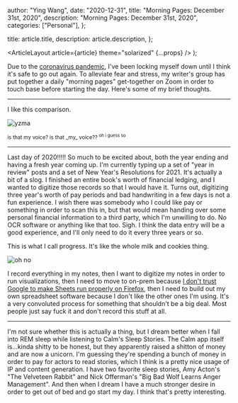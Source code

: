 
  author: "Ying Wang",
  date: "2020-12-31",
  title: "Morning Pages: December 31st, 2020",
  description: "Morning Pages: December 31st, 2020",
  categories: ["Personal"],
};

  title: article.title,
  description: article.description,
};

  <ArticleLayout article={article} theme="solarized" {...props} />
);

Due to the [coronavirus
pandemic](https://en.wikipedia.org/wiki/2019-20_coronavirus_pandemic), I've been
locking myself down until I think it's safe to go out again. To alleviate fear
and stress, my writer's group has put together a daily "morning pages"
get-together on Zoom in order to touch base before starting the day. Here's some
of my brief thoughts.

---

I like this comparison.

![yzma](/img/posts/2020/12/31/morning_pages.jpg)

<sup>
  is that my voice? is that _my_ voice?? <sup>oh i guess so</sup>
</sup>

---

Last day of 2020!!!!! So much to be excited about, both the year ending and
having a fresh year coming up. I'm currently typing up a set of "year in review"
posts and a set of New Year's Resolutions for 2021. It's actually a bit of a
slog. I finished an entire book's worth of financial ledging, and I wanted to
digitize those records so that I would have it. Turns out, digitizing three
year's worth of pay periods and bad handwriting in a few days is not a fun
experience. I wish there was somebody who I could like pay or something in order
to scan this in, but that would mean handing over some personal financial
information to a third party, which I'm unwilling to do. No OCR software or
anything like that too. Sigh. I think the data entry will be a good experience,
and I'll only need to do it every three years or so.

This is what I call progress. It's like the whole milk and cookies thing.

![oh no](/img/posts/2020/12/31/milk_and_cookies.png)

I record everything in my notes, then I want to digitize my notes in order to
run visualizations, then I need to move to on-prem because [I don't trust Google
to make Sheets run properly on
Firefox](https://news.ycombinator.com/item?id=22686281), then I need to build
out my own spreadsheet software because I don't like the other ones I'm using.
It's a very convoluted process for something that shouldn't be a big deal. Most
people just say fuck it and don't record this stuff at all.

---

I'm not sure whether this is actually a thing, but I dream better when I fall
into REM sleep while listening to Calm's Sleep Stories. The Calm app itself
is...kinda shitty to be honest, but they apparently raised a shitton of money
and are now a unicorn. I'm guessing they're spending a bunch of money in order
to pay for actors to read stories, which I think is a pretty nice usage of IP
and content generation. I have two favorite sleep stories, Amy Acton's "The
Velveteen Rabbit" and Nick Offerman's "Big Bad Wolf Learns Anger Management".
And then when I dream I have a much stronger desire in order to get out of bed
and go start my day. I think that's pretty interesting.
